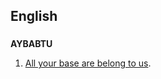 ==English==
==={{initialism}}===
'''AYBABTU'''

#{{cattag|Internet}} [[All your base are belong to us]].